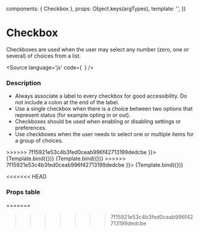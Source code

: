 
  components: { Checkbox },
  props:      Object.keys(argTypes),
  template:   '<Checkbox v-bind="$props" />',
})

<Meta 
  title="Components/Form/Checkbox"
  decorators={[]}
/>

# Checkbox
Checkboxes are used when the user may select any number (zero, one or several) of choices from a list.

<Source
  language='js'
  code={`
  `}
/>

### Description

- Always associate a label to every checkbox for good accessibility. Do not include a colon at the end of the label.
- Use a single checkbox when there is a choice between two options that represent status (for example opting in or out).
- Checkboxes should be used when enabling or disabling settings or preferences.
- Use checkboxes when the user needs to select one or multiple items for a group of choices.

<Canvas>
  <Story
    name="Checked"
    args={{
<<<<<<< HEAD
      label: 'Accept term of service',
      value: 'true'
=======
      label: 'Checked',
      value: true
>>>>>>> 7f15921e53c4b3fed0ceab996f42713199dedcbe
    }}>
    {Template.bind({})}
  </Story>
  <Story
    name="Unchecked"
    args={{
<<<<<<< HEAD
      label: 'Allow cookies'
=======
      label: 'Unchecked'
    }}>
    {Template.bind({})}
  </Story>
  <Story
    name="Disabled"
    args={{
      label: 'disabled',
      disabled: true
>>>>>>> 7f15921e53c4b3fed0ceab996f42713199dedcbe
    }}>
    {Template.bind({})}
  </Story>
</Canvas>

<<<<<<< HEAD
### Props table
=======
>>>>>>> 7f15921e53c4b3fed0ceab996f42713199dedcbe

<ArgsTable of={Checkbox} />
